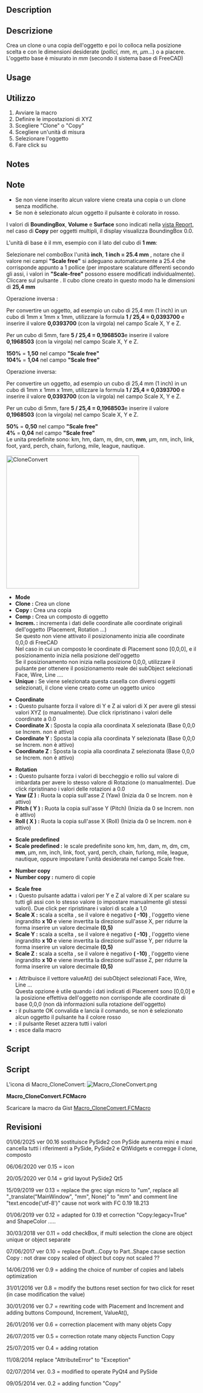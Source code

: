 <languages/>

{{Macro/it
|Name=Macro CloneConvert
|Icon=Macro_CloneConvert.png
|Description=Crea un Clone/Copia/Composto dell'oggetto/degli oggetti e poi converte in una posizione e dimensione scelta (''pollici, mm, m, µm''...) o libera. L'oggetto base è riconosciuto in ''mm'' (base FreeCAD).
|Author=mario52
|Version=0.16
|Date=2025-01-06
|FCVersion= ≥0.18
|Download=[https://wiki.freecad.org/images/0/0a/Macro_CloneConvert.png ToolBar Icon]
}}

<div lang="en" dir="ltr" class="mw-content-ltr">
==Description==
</div>

<div class="mw-translate-fuzzy">
== Descrizione ==
Crea un clone o una copia dell'oggetto e poi lo colloca nella posizione scelta e con le dimensioni desiderate (''pollici, mm, m, µm''...) o a piacere. L'oggetto base è misurato in ''mm'' (secondo il sistema base di FreeCAD)
</div>

{{Codeextralink|https://gist.githubusercontent.com/mario52a/9f2f2f6144e1307a048f1840ef99300c/raw/fb76b3c728c1c7cd085e87f5d6d223d9f79bb574/Macro_CloneConvert.FCMacro}}

<div lang="en" dir="ltr" class="mw-content-ltr">
==Usage==
</div>

<div class="mw-translate-fuzzy">
== Utilizzo ==
# Avviare la macro
# Definire le impostazioni di XYZ
# Scegliere "Clone" o "Copy"
# Scegliere un'unità di misura
# Selezionare l'oggetto
# Fare click su {{KEY|Ok}}
</div>

<div lang="en" dir="ltr" class="mw-content-ltr">
==Notes==
</div>

<div class="mw-translate-fuzzy">
==Note==
* Se non viene inserito alcun valore viene creata una copia o un clone senza modifiche.
* Se non è selezionato alcun oggetto il pulsante {{KEY|Ok}} è colorato in rosso.
</div>

I valori di  '''BoundingBox''', '''Volume''' e '''Surface''' sono indicati nella [[Report_view/it|vista Report]], nel caso di '''Copy''' per oggetti multipli, il display visualizza BoundingBox 0.0.

L'unità di base è il mm, esempio con il lato del cubo di '''1 mm''':

Selezionare nel comboBox l'unità '''inch''', '''1 inch = 25.4 mm''' , notare che il valore nei campi '''"Scale free"''' si adeguano automaticamente a 25.4 che corrisponde appunto a 1 pollice (per impostare scalature differenti secondo gli assi, i valori ​​in '''"Scale-free"''' possono essere modificati individualmente). Cliccare sul pulsante {{KEY|OK}}. Il cubo clone creato in questo modo ha le dimensioni di '''25,4 mm'''

Operazione inversa :

Per convertire un oggetto, ad esempio un cubo di 25,4 mm (1 inch) in un cubo di 1mm x 1mm x 1mm, utilizzare la formula '''1 / 25,4 = 0,0393700''' e inserire il valore '''0,0393700''' (con la virgola) nel campo Scale X, Y e Z.

Per un cubo di 5mm, fare '''5 / 25,4 = 0,1968503'''e inserire il valore '''0,1968503''' (con la virgola) nel campo Scale X, Y e Z. 

'''150%''' = '''1,50''' nel campo '''"Scale free"''' <br />
'''104%''' = '''1,04''' nel campo '''"Scale free"''' 

Operazione inversa:

Per convertire un oggetto, ad esempio un cubo di 25,4 mm (1 inch) in un cubo di 1mm x 1mm x 1mm, utilizzare la formula '''1 / 25,4 = 0,0393700''' e inserire il valore '''0,0393700''' (con la virgola) nel campo Scale X, Y e Z.

Per un cubo di 5mm, fare '''5 / 25,4 = 0,1968503'''e inserire il valore '''0,1968503''' (con la virgola) nel campo Scale X, Y e Z.

'''50%''' = '''0,50''' nel campo '''"Scale free"'''<br />
''' 4%''' = '''0,04''' nel campo '''"Scale free"''' 
<br />

Le unita predefinite sono:
km, hm, dam, m, dm, cm, '''mm''', µm, nm, inch, link, foot, yard, perch, chain, furlong, mile, league, nautique.
<br /><br />

[[File:Macro CloneConvert_01.png|350px|left|CloneConvert]]
* '''Mode'''
* '''Clone :''' Crea un clone 
* '''Copy  :''' Crea una copia
* '''Comp    :''' Crea un composto di oggetto
* '''Increm. :''' incrementa i dati delle coordinate alle coordinate originali dell'oggetto (Placement, Rotation ...)<br />Se questo non viene attivato il posizionamento inizia alle coordinate 0,0,0 di FreeCAD<br />Nel caso in cui un composto le coordinate di Placement sono [0,0,0], e il posizionamento inizia nella posizione dell'oggetto<br />Se il posizionamento non inizia nella posizione 0,0,0, utilizzare il pulsante {{KEY|ValueAt()}} per ottenere il posizionamento reale dei  subObject selezionati Face, Wire, Line ....
* '''Unique  :''' Se viene selezionata questa casella con diversi oggetti selezionati, il clone viene creato come un oggetto unico

* '''Coordinate'''
* '''{{KEY|...}} :''' Questo pulsante forza il valore di Y e Z ai valori di X per avere gli stessi valori ​​XYZ (o manualmente). Due click ripristinano i valori delle coordinate a 0.0 
* '''Coordinate X :''' Sposta la copia alla coordinata X selezionata (Base 0,0,0 se Increm. non è attivo)
* '''Coordinate Y :''' Sposta la copia alla coordinata Y selezionata (Base 0,0,0 se Increm. non è attivo)
* '''Coordinate Z :''' Sposta la copia alla coordinata Z selezionata (Base 0,0,0 se Increm. non è attivo)

* '''Rotation'''
* '''{{KEY|...}} :''' Questo pulsante forza i valori di beccheggio e rollio sul valore di imbardata per avere lo stesso valore di Rotazione (o manualmente). Due click ripristinano i valori delle rotazioni a 0.0
* '''Yaw (Z )    :''' Ruota la copia sull'asse Z (Yaw) (Inizia da 0 se Increm. non è attivo)
* '''Pitch ( Y ) :''' Ruota la copia sull'asse Y (Pitch) (Inizia da 0 se Increm. non è attivo)
* '''Roll ( X )  :''' Ruota la copia sull'asse X (Roll) (Inizia da 0 se Increm. non è attivo)

* '''Scale predefined'''
* '''Scale predefined :''' le scale predefinite sono km, hm, dam, m, dm, cm, '''mm''', µm, nm, inch, link, foot, yard, perch, chain, furlong, mile, league, nautique, oppure impostare l'unità desiderata nel campo Scale free.

* '''Number copy '''
* '''Number copy :''' numero di copie

* '''Scale free'''
* '''{{KEY|...}} :''' Questo pulsante adatta i valori per Y e Z al valore di X per scalare su tutti gli assi con lo stesso valore (o impostare manualmente gli stessi valori). Due click per ripristinare i valori di scale a 1,0
* '''Scale X :''' scala a scelta , se il valore è negativo '''( -10)''' , l'oggetto viene ingrandito '''x 10''' e viene invertita la direzione sull'asse X, per ridurre la forma inserire un valore decimale '''(0,5)'''
* '''Scale Y :''' scala a scelta , se il valore è negativo '''( -10)''' , l'oggetto viene ingrandito '''x 10''' e viene invertita la direzione sull'asse Y, per ridurre la forma inserire un valore decimale '''(0,5)'''
* '''Scale Z :''' scala a scelta , se il valore è negativo '''( -10)''' , l'oggetto viene ingrandito '''x 10''' e viene invertita la direzione sull'asse Z, per ridurre la forma inserire un valore decimale '''(0,5)'''

* '''{{KEY|ValueAt()}} :''' Attribuisce il vettore valueAt() dei subObject selezionati Face, Wire, Line ...<br />Questa opzione è utile quando i dati indicati di Placement sono [0,0,0] e la posizione effettiva dell'oggetto non corrisponde alle coordinate di base 0,0,0 (non dà informazioni sulla rotazione dell'oggetto)
* '''{{KEY|OK}} :''' il pulsante OK convalida e lancia il comando, se non è selezionato alcun oggetto il pulsante {{KEY|Ok}} ha il colore rosso
* '''{{KEY|Reset}} :''' il pulsante Reset azzera tutti i valori
* '''{{KEY|Quit}} :''' esce dalla macro
{{clear}}

<div lang="en" dir="ltr" class="mw-content-ltr">
==Script==
</div>

<div class="mw-translate-fuzzy">
==Script== 
L'icona di Macro_CloneConvert:  [[Image:Macro_CloneConvert.png]]
</div> 

'''Macro_CloneConvert.FCMacro'''

Scaricare la macro da Gist [https://gist.github.com/mario52a/9f2f2f6144e1307a048f1840ef99300c Macro_CloneConvert.FCMacro]

<span id="Revision"></span>
==Revisioni==

<div class="mw-translate-fuzzy">
01/06/2025 ver 00.16 sostituisce PySide2 con PySide aumenta mini e maxi cancella tutti i riferimenti a PySide, PySide2 e QtWidgets e corregge il clone, composto
</div>

06/06/2020 ver 0.15 = icon

20/05/2020 ver 0.14 = grid layout PySide2 Qt5

15/09/2019 ver 0.13 = replace the grec sign micro to "um", replace all "_translate("MainWindow", "mm", None)" to "mm" and comment line "text.encode('utf-8')" cause not work with FC 0.19 18.213

01/06/2019 ver 0.12 = adapted for 0.19 et correction "Copy:legacy=True" and ShapeColor .....

30/03/2018 ver 0.11 = odd checkBox, if multi selection the clone are object unique or object separate

07/06/2017 ver 0.10 = replace Draft...Copy to Part..Shape cause section Copy : not draw copy scaled of object but copy not scaled ?? 

14/06/2016 ver 0.9  = adding the choice of number of copies and labels optimization

31/01/2016 ver 0.8 = modify the buttons reset section for two click for reset (in case modification the value) 

30/01/2016 ver 0.7 = rewriting code with Placement and Increment and adding buttons Compound, Increment, ValueAt(), 

26/01/2016 ver 0.6 = correction placement with many objets Copy

26/07/2015 ver 0.5 = correction rotate many objects Function Copy

25/07/2015 ver 0.4 = adding rotation

11/08/2014 replace "AttributeError" to "Exception"

02/07/2014 ver. 0.3 = modified to operate PyQt4 and PySide

09/05/2014 ver. 0.2 = adding function "Copy"